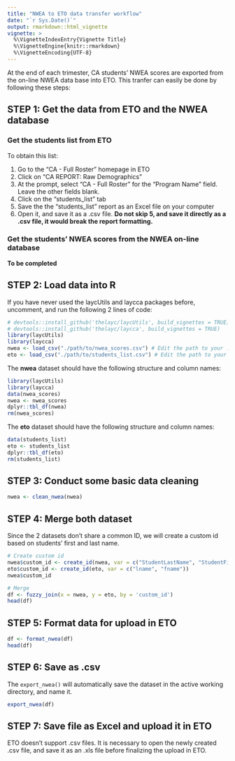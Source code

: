 ```yaml
---
title: "NWEA to ETO data transfer workflow"
date: "`r Sys.Date()`"
output: rmarkdown::html_vignette
vignette: >
  %\VignetteIndexEntry{Vignette Title}
  %\VignetteEngine{knitr::rmarkdown}
  %\VignetteEncoding{UTF-8}
---
```


At the end of each trimester, CA students' NWEA scores are exported from the on-line NWEA data base into ETO. This tranfer can easily be done by following these steps:

## STEP 1: Get the data from ETO and the NWEA database
### Get the students list from ETO

To obtain this list:

1. Go to the "CA - Full Roster" homepage in ETO
1. Click on "CA REPORT: Raw Demographics"
1. At the prompt, select "CA - Full Roster" for the "Program Name" field. Leave the other fields blank.
1. Click on the "students_list" tab 
1. Save the the "students_list" report as an Excel file on your computer
1. Open it, and save it as a .csv file. __Do not skip 5, and save it directly as a .csv file, it would break the report formatting.__

### Get the students' NWEA scores from the NWEA on-line database
__To be completed__

## STEP 2: Load data into R
If you have never used the laycUtils and laycca packages before, uncomment, and run the following 2 lines of code:

```r

# devtools::install_github('thelayc/laycUtils', build_vignettes = TRUE)
# devtools::install_github('thelayc/laycca', build_vignettes = TRUE)
library(laycUtils)
library(laycca)
nwea <- load_csv("./path/to/nwea_scores.csv") # Edit the path to your .csv file as needed
eto <- load_csv("./path/to/students_list.csv") # Edit the path to your .csv file as needed
```

The __nwea__ dataset should have the following structure and column names:

```r
library(laycUtils)
library(laycca)
data(nwea_scores)
nwea <- nwea_scores
dplyr::tbl_df(nwea)
rm(nwea_scores)
```

The __eto__ dataset should have the following structure and column names:

```r
data(students_list)
eto <- students_list
dplyr::tbl_df(eto)
rm(students_list)
```

## STEP 3: Conduct some basic data cleaning

```r
nwea <- clean_nwea(nwea)
```

## STEP 4: Merge both dataset

Since the 2 datasets don't share a common ID, we will create a custom id based on students' first and last name.

```r
# Create custom id
nwea$custom_id <- create_id(nwea, var = c("StudentLastName", "StudentFirstName"))
eto$custom_id <- create_id(eto, var = c("lname", "fname"))
nwea$custom_id

# Merge
df <- fuzzy_join(x = nwea, y = eto, by = 'custom_id')
head(df)

```

## STEP 5: Format data for upload in ETO
```r
df <- format_nwea(df)
head(df)
```

## STEP 6: Save as .csv
The `export_nwea()` will automatically save the dataset in the active working directory, and name it.

```r
export_nwea(df)
```

## STEP 7: Save file as Excel and upload it in ETO
ETO doesn't support .csv files. It is necessary to open the newly created .csv file, and save it as an .xls file before finalizing the upload in ETO.
